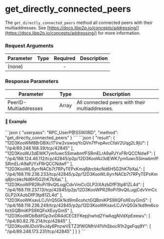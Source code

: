 
# get\_directly\_connected\_peers

The `get_directly_connected_peers` method all connected peers with their multiaddresses. See [https://docs.libp2p.io/concepts/addressing/](https://docs.libp2p.io/concepts/addressing/) for more information.

### Request Arguments

| Parameter | Type | Required | Description |
| --------- | ---- | :------: | ----------- |
| (none)    |      |     -    |             |

### Response Parameters

| Parameter             | Type  | Description                                    |
| --------------------- | ----- | ---------------------------------------------- |
| PeerID-Multiaddresses | Array | All connected peers with their multiaddresses. |

#### 📌 Example

<CodeGroup title="" tag="POST" label="get_directly_connected_peers" mm2MethodDecorate="true">
  ```json
  {
    "userpass": "RPC_UserP@SSW0RD",
    "method": "get_directly_connected_peers"
  }
  ```
</CodeGroup>

<CollapsibleSection expandedText="Hide Response" collapsedText="Show Response">
  ```json
  {
    "result": {
      "12D3KooWM8BrDBXc1TVw2vswoqYcQVn7fFvpAvcCfaV2Uqg2L9jU": [
        "/ip4/89.248.168.39/tcp/42845"
      ],
      "12D3KooWJ3dEWK7ym1uwc5SmwbmfFSRmELrA9aPJYxFRrQCCNdwF": [
        "/ip4/188.124.46.112/tcp/42845/p2p/12D3KooWJ3dEWK7ym1uwc5SmwbmfFSRmELrA9aPJYxFRrQCCNdwF"
      ],
      "12D3KooWL6yrrNACb7t7RPyTEPxKmq8jtrcbkcNd6H5G2hK7bXaL": [
        "/ip4/168.119.236.233/tcp/42845/p2p/12D3KooWL6yrrNACb7t7RPyTEPxKmq8jtrcbkcNd6H5G2hK7bXaL"
      ],
      "12D3KooWPR2RoPi19vQtLugjCdvVmCcGLP2iXAzbDfP3tp81ZL4d": [
        "/ip4/168.119.237.13/tcp/42845/p2p/12D3KooWPR2RoPi19vQtLugjCdvVmCcGLP2iXAzbDfP3tp81ZL4d"
      ],
      "12D3KooWKxavLCJVrQ5Gk1kd9m6cohctGQBmiKPS9XQFoXEoyGmS": [
        "/ip4/168.119.236.249/tcp/42845/p2p/12D3KooWKxavLCJVrQ5Gk1kd9m6cohctGQBmiKPS9XQFoXEoyGmS"
      ],
      "12D3KooWDbBdifGp3viDR4dCECEFKepjhwhd2YwAqgNVdXpEeewu": [
        "/ip4/80.82.76.214/tcp/42845"
      ],
      "12D3KooWJDoV9vJdy6PnzwVETZ3fWGMhV41VhSbocR1h2geFqq9Y": [
        "/ip4/89.248.173.231/tcp/42845"
      ]
    }
  }
  ```
</CollapsibleSection>
